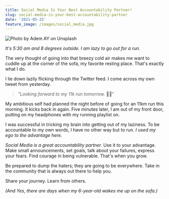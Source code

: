 ```yaml
---
title: Social Media Is Your Best Accountability Partner!
slug: social-media-is-your-best-accountability-partner
date: '2021-05-25'
feature_image: /images/social_media.jpg
---
```

![Photo by Adem AY on Unsplash](/images/social_media.jpg)

_It's 5:30 am and 8 degrees outside. I am lazy to go out for a run._

The very thought of going into that breezy cold air makes me want to cuddle up at the corner of the sofa, my favorite resting place. That's exactly what I do.

I lie down lazily flicking through the Twitter feed. I come across my own tweet from yesterday.

> _"Looking forward to my 11k run tomorrow._ 🏃‍♂️"

My ambitious self had planned the night before of going for an 11km run this morning. It kicks back in again. Five minutes later, I am out of my front door, putting on my headphones with my running playlist on.

I was successful in tricking my brain into getting out of my laziness. To be accountable to my own words, I have no other way but to run. _I used my ego to the advantage here._

_Social Media is a great accountability partner._ Use it to your advantage. Make small announcements, set goals, talk about your failures, express your fears. Find courage in being vulnerable. That's when you grow.

Be prepared to dump the haters; they are going to be everywhere. Take in the community that is always out there to help you.

Share your journey. Learn from others.

_(And Yes, there are days when my 6-year-old wakes me up on the sofa.)_
